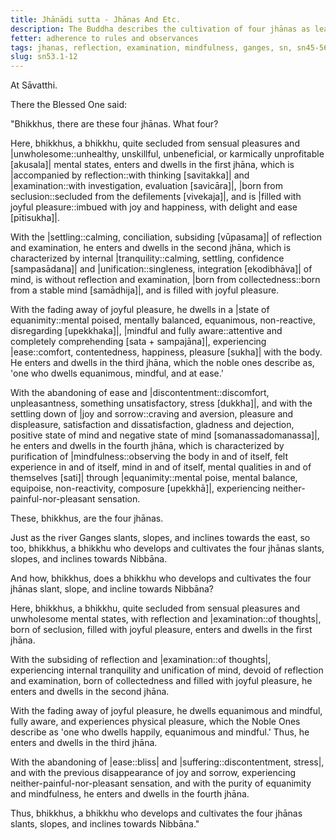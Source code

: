 ```yaml
---
title: Jhānādi sutta - Jhānas And Etc.
description: The Buddha describes the cultivation of four jhānas as leading to Nibbāna.
fetter: adherence to rules and observances
tags: jhanas, reflection, examination, mindfulness, ganges, sn, sn45-56, sn53
slug: sn53.1-12
---
```


At Sāvatthi.

There the Blessed One said:

"Bhikkhus, there are these four jhānas. What four?

Here, bhikkhus, a bhikkhu, quite secluded from sensual pleasures and |unwholesome::unhealthy, unskillful, unbeneficial, or karmically unprofitable [akusala]| mental states, enters and dwells in the first jhāna, which is |accompanied by reflection::with thinking [savitakka]| and |examination::with investigation, evaluation [savicāra]|, |born from seclusion::secluded from the defilements [vivekaja]|, and is |filled with joyful pleasure::imbued with joy and happiness, with delight and ease [pītisukha]|.

With the |settling::calming, conciliation, subsiding [vūpasama]| of reflection and examination, he enters and dwells in the second jhāna, which is characterized by internal |tranquility::calming, settling, confidence [sampasādana]| and |unification::singleness, integration [ekodibhāva]| of mind, is without reflection and examination, |born from collectedness::born from a stable mind [samādhija]|, and is filled with joyful pleasure.

With the fading away of joyful pleasure, he dwells in a |state of equanimity::mental poised, mentally balanced, equanimous, non-reactive, disregarding [upekkhaka]|, |mindful and fully aware::attentive and completely comprehending [sata + sampajāna]|, experiencing |ease::comfort, contentedness, happiness, pleasure [sukha]| with the body. He enters and dwells in the third jhāna, which the noble ones describe as, 'one who dwells equanimous, mindful, and at ease.'

With the abandoning of ease and |discontentment::discomfort, unpleasantness, something unsatisfactory, stress [dukkha]|, and with the settling down of |joy and sorrow::craving and aversion, pleasure and displeasure, satisfaction and dissatisfaction, gladness and dejection, positive state of mind and negative state of mind [somanassadomanassa]|, he enters and dwells in the fourth jhāna, which is characterized by purification of |mindfulness::observing the body in and of itself, felt experience in and of itself, mind in and of itself, mental qualities in and of themselves [sati]| through |equanimity::mental poise, mental balance, equipoise, non-reactivity, composure [upekkhā]|, experiencing neither-painful-nor-pleasant sensation.

These, bhikkhus, are the four jhānas.

Just as the river Ganges slants, slopes, and inclines towards the east, so too, bhikkhus, a bhikkhu who develops and cultivates the four jhānas slants, slopes, and inclines towards Nibbāna.

And how, bhikkhus, does a bhikkhu who develops and cultivates the four jhānas slant, slope, and incline towards Nibbāna?

Here, bhikkhus, a bhikkhu, quite secluded from sensual pleasures and unwholesome mental states, with reflection and |examination::of thoughts|, born of seclusion, filled with joyful pleasure, enters and dwells in the first jhāna.

With the subsiding of reflection and |examination::of thoughts|, experiencing internal tranquility and unification of mind, devoid of reflection and examination, born of collectedness and filled with joyful pleasure, he enters and dwells in the second jhāna.

With the fading away of joyful pleasure, he dwells equanimous and mindful, fully aware, and experiences physical pleasure, which the Noble Ones describe as 'one who dwells happily, equanimous and mindful.' Thus, he enters and dwells in the third jhāna.

With the abandoning of |ease::bliss| and |suffering::discontentment, stress|, and with the previous disappearance of joy and sorrow, experiencing neither-painful-nor-pleasant sensation, and with the purity of equanimity and mindfulness, he enters and dwells in the fourth jhāna.

Thus, bhikkhus, a bhikkhu who develops and cultivates the four jhānas slants, slopes, and inclines towards Nibbāna."
